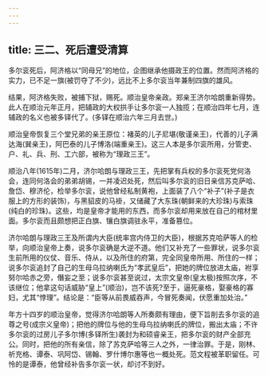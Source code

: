 ```yaml
---
---
---
```

title: 三二、死后遭受清算
---



多尔衮死后，阿济格以“同母兄”的地位，企图继承他摄政王的位置。然而阿济格的实力，已不足一旗(被罚夺了不少)，远比不上多尔衮当年兼制四旗的雄风。

结果，阿济格失败，被捕下狱，赐死。顺治皇帝亲政。郑亲王济尔哈朗重新得势。此人在顺治元年正月，把辅政的大权拱手让多尔衮一人独揽；在顺治四年七月，连辅政的名义也被多铎代了。(多铎在顺治六年三月去世。)

顺治皇帝恢复三个堂兄弟的亲王原位：褚英的儿子尼堪(敬谨亲王)，代善的儿子满达海(巽亲王)，阿巴泰的儿子博洛(端重亲王)。这三人本是多尔衮所用，分管吏、户、礼、兵、刑、工六部，被称为“理政三王”。

顺治八年(1615年)二月，济尔哈朗与理政三王，先把掌有兵权的多尔衮死党何洛会，连同何洛会的弟弟胡锡，一并凌迟处死，然后叫多尔衮的旧日亲信苏克萨哈、詹岱、穆济伦，检举多尔衮，说他曾经私制黄袍，上面装了八个“补子”(补子是衣服上的方形的装饰)，与黑貂皮的马褂，又储藏了大东珠(朝鲜来的大珍珠)与索珠(纯白的珍珠)。这些，均是皇帝才能用的东西，而多尔衮却用来放在自己的棺材里面。多尔衮而且颇想把正白旗、镶白旗调驻永平，准备篡位。

济尔哈朗与理政三王及所谓内大臣(统率宫内侍卫的大臣)，根据苏克哈萨等人的检举，向顺治皇帝上奏，说多尔衮确是大逆不道。他们又补充了一些罪状，说多尔衮生前所用的仪仗、音乐、侍从，以及所住的府第，完全同皇帝所用、所住的一样；说多尔衮追封了自己的生母乌拉纳喇氏为“孝武皇后”，把她的牌位放进太庙，袝享努尔哈赤之旁，僭妄之至；说多尔衮甚至说过，太宗文皇帝(皇太极)按照次序，不该继位；他拿这句话威胁“皇上”(顺治)，岂不该死?至于，逼死豪格，娶豪格的寡妇，尤其“悖理”。结论是：“臣等从前畏威吞声，今冒死奏闻，伏愿重加处治。”

年方十四岁的顺治皇帝，觉得济尔哈朗等人所奏颇有理由，便下旨削去多尔衮的追尊之号(成宗义皇帝)；把他的牌位与他的生母乌拉纳喇氏的牌位，搬出太庙；不许多尔衮的过房儿子多尔博(多铎所生)袭封为和硕睿亲王，把多尔衮的财产全部充公。同时，把他的所有亲信，除了苏克萨哈等三人之外，一律治罪。于是，刚林、祈充格、谭泰、巩阿岱、锡翰、罗什博尔惠等也一概处死。范文程被革职留任。可怜的是谭泰，他曾经补告多尔衮一状，却讨不到好。